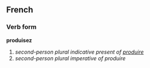 ==French==
===Verb form===
'''produisez'''

# ''second-person plural indicative present of [[produire]]''
# ''second-person plural imperative of produire''